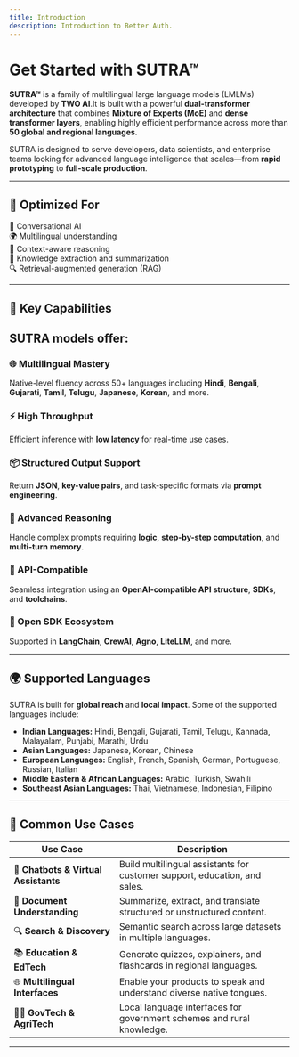 ```yaml
---
title: Introduction
description: Introduction to Better Auth.
---
```


# Get Started with SUTRA™

**SUTRA™** is a family of multilingual large language models (LMLMs) developed by **TWO AI**.It is built with a powerful **dual-transformer architecture** that combines **Mixture of Experts (MoE)** and **dense transformer layers**, enabling highly efficient performance across more than **50 global and regional languages**.

SUTRA is designed to serve developers, data scientists, and enterprise teams looking for advanced language intelligence that scales—from **rapid prototyping** to **full-scale production**.

---

## 🧠 Optimized For

💬 Conversational AI  
🌍 Multilingual understanding  
🧩 Context-aware reasoning  
📄 Knowledge extraction and summarization  
🔍 Retrieval-augmented generation (RAG)

---

## 🔑 Key Capabilities

## **SUTRA models offer:**

### 🌐 Multilingual Mastery

Native-level fluency across 50+ languages including **Hindi**, **Bengali**, **Gujarati**, **Tamil**, **Telugu**, **Japanese**, **Korean**, and more.

### ⚡ High Throughput

Efficient inference with **low latency** for real-time use cases.

### 📦 Structured Output Support

Return **JSON**, **key-value pairs**, and task-specific formats via **prompt engineering**.

### 🧠 Advanced Reasoning

Handle complex prompts requiring **logic**, **step-by-step computation**, and **multi-turn memory**.

### 🔗 API-Compatible

Seamless integration using an **OpenAI-compatible API structure**, **SDKs**, and **toolchains**.

### 🧰 Open SDK Ecosystem

Supported in **LangChain**, **CrewAI**, **Agno**, **LiteLLM**, and more.

---

## 🌍 Supported Languages

SUTRA is built for **global reach** and **local impact**. Some of the supported languages include:

- **Indian Languages:** Hindi, Bengali, Gujarati, Tamil, Telugu, Kannada, Malayalam, Punjabi, Marathi, Urdu
- **Asian Languages:** Japanese, Korean, Chinese
- **European Languages:** English, French, Spanish, German, Portuguese, Russian, Italian
- **Middle Eastern & African Languages:** Arabic, Turkish, Swahili
- **Southeast Asian Languages:** Thai, Vietnamese, Indonesian, Filipino

---

## 💼 Common Use Cases

| Use Case                             | Description                                                               |
| ------------------------------------ | ------------------------------------------------------------------------- |
| 💬 **Chatbots & Virtual Assistants** | Build multilingual assistants for customer support, education, and sales. |
| 📄 **Document Understanding**        | Summarize, extract, and translate structured or unstructured content.     |
| 🔍 **Search & Discovery**            | Semantic search across large datasets in multiple languages.              |
| 📚 **Education & EdTech**            | Generate quizzes, explainers, and flashcards in regional languages.       |
| 🌐 **Multilingual Interfaces**       | Enable your products to speak and understand diverse native tongues.      |
| 🧑‍🌾 **GovTech & AgriTech**            | Local language interfaces for government schemes and rural knowledge.     |

---

